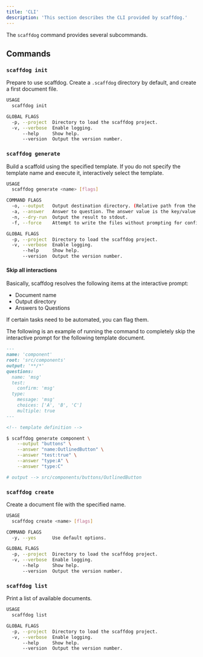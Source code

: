 ```yaml
---
title: 'CLI'
description: 'This section describes the CLI provided by scaffdog.'
---
```


The `scaffdog` command provides several subcommands.

## Commands

### `scaffdog init`

Prepare to use scaffdog. Create a `.scaffdog` directory by default, and create a first document file.

```bash
USAGE
  scaffdog init

GLOBAL FLAGS
  -p, --project  Directory to load the scaffdog project.
  -v, --verbose  Enable logging.
      --help     Show help.
      --version  Output the version number.
```

### `scaffdog generate`

Build a scaffold using the specified template. If you do not specify the template name and execute it, interactively select the template.

```bash
USAGE
  scaffdog generate <name> [flags]

COMMAND FLAGS
  -o, --output   Output destination directory. (Relative path from the `root` option)
  -a, --answer   Answer to question. The answer value is the key/value separated by ":" and can be specified multiple times.
  -n, --dry-run  Output the result to stdout.
  -f, --force    Attempt to write the files without prompting for confirmation.

GLOBAL FLAGS
  -p, --project  Directory to load the scaffdog project.
  -v, --verbose  Enable logging.
      --help     Show help.
      --version  Output the version number.
```

#### Skip all interactions

Basically, scaffdog resolves the following items at the interactive prompt:

- Document name
- Output directory
- Answers to Questions

If certain tasks need to be automated, you can flag them.

The following is an example of running the command to completely skip the interactive prompt for the following template document.

```markdown
---
name: 'component'
root: 'src/components'
output: '**/*'
questions:
  name: 'msg'
  test:
    confirm: 'msg'
  type:
    message: 'msg'
    choices: ['A', 'B', 'C']
    multiple: true
---

<!-- template definition -->
```

```bash
$ scaffdog generate component \
    --output "buttons" \
    --answer "name:OutlinedButton" \
    --answer "test:true" \
    --answer "type:A" \
    --answer "type:C"

# output --> src/components/buttons/OutlinedButton
```

### `scaffdog create`

Create a document file with the specified name.

```bash
USAGE
  scaffdog create <name> [flags]

COMMAND FLAGS
  -y, --yes      Use default options.

GLOBAL FLAGS
  -p, --project  Directory to load the scaffdog project.
  -v, --verbose  Enable logging.
      --help     Show help.
      --version  Output the version number.
```

### `scaffdog list`

Print a list of available documents.

```bash
USAGE
  scaffdog list

GLOBAL FLAGS
  -p, --project  Directory to load the scaffdog project.
  -v, --verbose  Enable logging.
      --help     Show help.
      --version  Output the version number.
```
